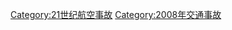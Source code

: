 {{Commons cat|Air disasters in 2008}}
{{Year by category
|m=2
|c=0
|d=0
|y=8
|cat=航空事故
|sortkey=Aviation accidents
|parent=21世纪航空事故
|subcat=2008年交通事故
}}

[[Category:21世纪航空事故|Category:21世纪航空事故]]
[[Category:2008年交通事故|Category:2008年交通事故]]